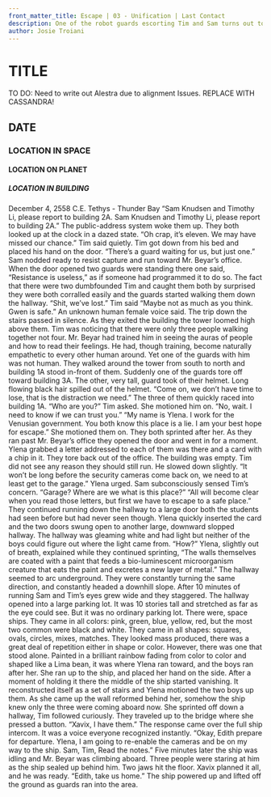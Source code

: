 ```yaml
---
front_matter_title: Escape | 03 - Unification | Last Contact
description: One of the robot guards escorting Tim and Sam turns out to be human after all.
author: Josie Troiani
---
```

# TITLE

TO DO: Need to write out Alestra due to alignment Issues. REPLACE WITH CASSANDRA!

## DATE

### LOCATION IN SPACE

#### LOCATION ON PLANET

##### LOCATION IN BUILDING

December 4, 2558 C.E.
Tethys - Thunder Bay
“Sam Knudsen and Timothy Li, please report to building 2A. Sam Knudsen and Timothy Li, please report to building 2A.” The public-address system woke them up. They both looked up at the clock in a dazed state. “Oh crap, it’s eleven. We may have missed our chance.” Tim said quietly.
Tim got down from his bed and placed his hand on the door. “There’s a guard waiting for us, but just one.” Sam nodded ready to resist capture and run toward Mr. Beyar’s office.
When the door opened two guards were standing there one said, “Resistance is useless,” as if someone had programmed it to do so.
The fact that there were two dumbfounded Tim and caught them both by surprised they were both corralled easily and the guards started walking them down the hallway.
“Shit, we’ve lost.” Tim said
“Maybe not as much as you think. Gwen is safe.” An unknown human female voice said.
The trip down the stairs passed in silence. As they exited the building the tower loomed high above them. Tim was noticing that there were only three people walking together not four. Mr. Beyar had trained him in seeing the auras of people and how to read their feelings. He had, though training, become naturally empathetic to every other human around. Yet one of the guards with him was not human.
They walked around the tower from south to north and building 1A stood in-front of them. Suddenly one of the guards tore off toward building 3A.
The other, very tall, guard took of their helmet. Long flowing black hair spilled out of the helmet. “Come on, we don’t have time to lose, that is the distraction we need.”
The three of them quickly raced into building 1A. “Who are you?” Tim asked. She motioned him on. “No, wait. I need to know if we can trust you.”
“My name is Ylena. I work for the Venusian government. You both know this place is a lie. I am your best hope for escape.” She motioned them on. They both sprinted after her.
As they ran past Mr. Beyar’s office they opened the door and went in for a moment. Ylena grabbed a letter addressed to each of them was there and a card with a chip in it. They tore back out of the office. The building was empty. Tim did not see any reason they should still run. He slowed down slightly.
“It won’t be long before the security cameras come back on, we need to at least get to the garage.” Ylena urged.
Sam subconsciously sensed Tim’s concern. “Garage? Where are we what is this place?”
“All will become clear when you read those letters, but first we have to escape to a safe place.” They continued running down the hallway to a large door both the students had seen before but had never seen though. Ylena quickly inserted the card and the two doors swung open to another large, downward slopped hallway.
The hallway was gleaming white and had light but neither of the boys could figure out where the light came from. “How?”
Ylena, slightly out of breath, explained while they continued sprinting, “The walls themselves are coated with a paint that feeds a bio-luminescent microorganism creature that eats the paint and excretes a new layer of metal.”
The hallway seemed to arc underground. They were constantly turning the same direction, and constantly headed a downhill slope. After 10 minutes of running Sam and Tim’s eyes grew wide and they staggered. The hallway opened into a large parking lot. It was 10 stories tall and stretched as far as the eye could see. But it was no ordinary parking lot. There were, space ships.
They came in all colors: pink, green, blue, yellow, red, but the most two common were black and white. They came in all shapes: squares, ovals, circles, mixes, matches. They looked mass produced, there was a great deal of repetition either in shape or color. However, there was one that stood alone. Painted in a brilliant rainbow fading from color to color and shaped like a Lima bean, it was where Ylena ran toward, and the boys ran after her.
She ran up to the ship, and placed her hand on the side. After a moment of holding it there the middle of the ship started vanishing. It reconstructed itself as a set of stairs and Ylena motioned the two boys up them.
As she came up the wall reformed behind her, somehow the ship knew only the three were coming aboard now. She sprinted off down a hallway, Tim followed curiously. They traveled up to the bridge where she pressed a button. “Xavix, I have them.”
The response came over the full ship intercom. It was a voice everyone recognized instantly. “Okay, Edith prepare for departure. Ylena, I am going to re-enable the cameras and be on my way to the ship. Sam, Tim, Read the notes.”
Five minutes later the ship was idling and Mr. Beyar was climbing aboard. Three people were staring at him as the ship sealed up behind him. Two jaws hit the floor. Xavix planned it all, and he was ready. “Edith, take us home.”
The ship powered up and lifted off the ground as guards ran into the area.
